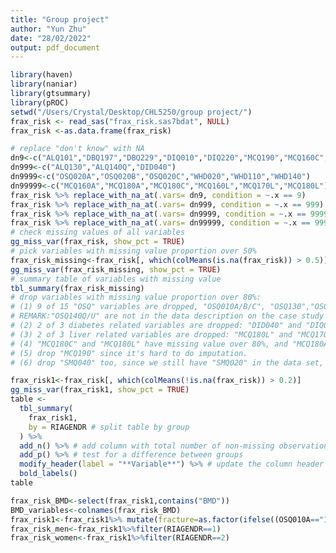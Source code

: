 ```yaml
---
title: "Group project"
author: "Yun Zhu"
date: "28/02/2022"
output: pdf_document
---
```


```r
library(haven)
library(naniar)
library(gtsummary)
library(pROC)
setwd("/Users/Crystal/Desktop/CHL5250/group project/")
frax_risk <- read_sas("frax_risk.sas7bdat", NULL)
frax_risk <-as.data.frame(frax_risk)
```

```r
# replace "don't know" with NA
dn9<-c("ALQ101","DBQ197","DBQ229","DIQ010","DIQ220","MCQ190","MCQ160C","OSQ010A","OSQ010B","OSQ010C","OSQ40AA","OSQ40BA","OSQ40CA","OSQ070","OSQ130","OSQ170","OSQ200")
dn999<-c("ALQ130","ALQ140Q","DID040")
dn9999<-c("OSQ020A","OSQ020B","OSQ020C","WHD020","WHD110","WHD140")
dn99999<-c("MCQ160A","MCQ180A","MCQ180C","MCQ160L","MCQ170L","MCQ180L")
frax_risk %>% replace_with_na_at(.vars= dn9, condition = ~.x == 9)
frax_risk %>% replace_with_na_at(.vars= dn999, condition = ~.x == 999)
frax_risk %>% replace_with_na_at(.vars= dn9999, condition = ~.x == 9999)
frax_risk %>% replace_with_na_at(.vars= dn99999, condition = ~.x == 99999)
# check missing values of all variables
gg_miss_var(frax_risk, show_pct = TRUE)
# pick variables with missing value proportion over 50%
frax_risk_missing<-frax_risk[, which(colMeans(is.na(frax_risk)) > 0.5)]
gg_miss_var(frax_risk_missing, show_pct = TRUE)
# summary table of variables with missing value
tbl_summary(frax_risk_missing)
# drop variables with missing value proportion over 80%:
# (1) 9 of 15 "OSQ" variables are dropped, "OSQ010A/B/C", "OSQ130","OSQ170" and "OSQ200" are still in the data set. 
# REMARK:"OSQ140Q/U" are not in the data description on the case study webpage, see https://www.icpsr.umich.edu/web/NACDA/studies/25505/datasets/0219/variables/OSQ140U?archive=NACDA for detail.
# (2) 2 of 3 diabetes related variables are dropped: "DID040" and "DIQ010".
# (3) 2 of 3 liver related variables are dropped: "MCQ180L" and "MCQ170L".
# (4) "MCQ180C" and "MCQ180L" have missing value over 80%, and "MCQ180A" has proportion nearly 75%, so drop them together.(less important variables)
# (5) drop "MCQ190" since it's hard to do imputation.
# (6) drop "SMQ040" too, since we still have "SMQ020" in the data set, and see https://www.icpsr.umich.edu/web/NACDA/studies/25505/datasets/0227/variables/SMQ040?archive=nacda for detail.
```

```r
frax_risk1<-frax_risk[, which(colMeans(!is.na(frax_risk)) > 0.2)]
gg_miss_var(frax_risk1, show_pct = TRUE)
table <- 
  tbl_summary(
    frax_risk1,
    by = RIAGENDR # split table by group
  ) %>%
  add_n() %>% # add column with total number of non-missing observations
  add_p() %>% # test for a difference between groups
  modify_header(label = "**Variable**") %>% # update the column header
  bold_labels() 
table
```

```r
frax_risk_BMD<-select(frax_risk1,contains("BMD"))
BMD_variables<-colnames(frax_risk_BMD)
frax_risk1<-frax_risk1%>% mutate(fracture=as.factor(ifelse((OSQ010A=="1"|OSQ010B=="1"|OSQ010C=="1"), 1, 0)))
frax_risk_men<-frax_risk1%>%filter(RIAGENDR==1)
frax_risk_women<-frax_risk1%>%filter(RIAGENDR==2)
```

